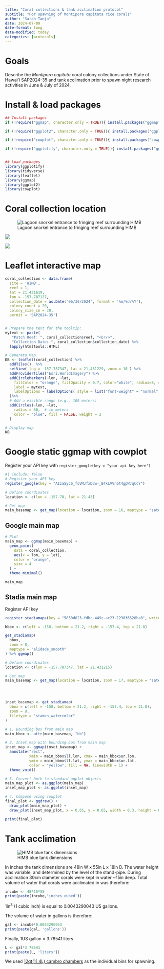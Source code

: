 ```yaml
---
title: "Coral collections & tank acclimation protocol"
subtitle: "For spawning of Montipora capitata rice corals"
author: "Sarah Tanja"
date: 2024-07-09
date-format: long
date-modified: today
categories: [protocols]
---
```


# Goals

Describe the *Montipora capitata* coral colony collections under State of Hawai\`i SAP2024-35 and tank acclimation prior to spawn night research activities in June & July of 2024.

# Install & load packages

```r

## Install packages
if (!require("ggmap", character.only = TRUE)){ install.packages("ggmap")}

if (!require("ggplot2", character.only = TRUE)){ install.packages("ggplot2")}

if (!require("cowplot", character.only = TRUE)){ install.packages("cowplot")}

if (!require("ggplotify", character.only = TRUE)){ install.packages("ggplotify")}


## Load packages
library(ggplotify)
library(tidyverse)
library(leaflet)
library(ggmap)
library(ggplot2)
library(cowplot)
```

# Coral collection location

![Lagoon snorkel entrance to fringing reef surrounding HIMB](Lagoon%20surrounding%20HIMB%2021.431215°N,%20-157.787347°W.png)

![](KB-patchreefs-1.jpg)

![](KB-patchreef-latlon.jpg)

# Leaflet interactive map

```r
coral_collection <- data.frame(
  site = 'HIMB',
  reef = 1,
  lat = 21.431619,
  lon = -157.787127,
  collection_date = as.Date('06/30/2024', format = '%m/%d/%Y'),
  colony_count = 20,
  colony_size_cm = 30,
  permit = 'SAP2024-35') 


# Prepare the text for the tooltip:
mytext <- paste(
   "Patch Reef: ", coral_collection$reef, "<br/>", 
   "Collection Date: ", coral_collection$collection_date) %>%
  lapply(htmltools::HTML)

# Generate Map
KB <- leaflet(coral_collection) %>% 
  addTiles()  %>% 
  setView( lng = -157.787347, lat = 21.431229, zoom = 18 ) %>% 
  addProviderTiles("Esri.WorldImagery") %>% 
  addCircleMarkers(~lon, ~lat, 
    fillColor = "orange", fillOpacity = 0.7, color="white", radius=8, stroke=FALSE,
    label = mytext,
    labelOptions = labelOptions( style = list("font-weight" = "normal", padding = "3px 8px"), textsize = "13px", direction = "auto")
  )%>%
  # Add a visible range (e.g., 100 meters)
  addCircles(~lon, ~lat,
    radius = 60,  # in meters
    color = "blue", fill = FALSE, weight = 2
  )

# Display map
KB
```

# Google static ggmap with cowplot

Register your API key with `register_google(key = "your api key here")`

```r
#| include: false
# Register your API key
register_google(key = "AIzaSyC6_foVMJfxD3w-_B4kLVVnbt4gpWJqCcY")
```

```r
# Define coordinates
location <- c(lon = -157.78, lat = 21.43)

# Get map
main_basemap <- get_map(location = location, zoom = 16, maptype = "satellite")
```

## Google main map

```r
# Plot
main_map <- ggmap(main_basemap) +
  geom_point(
    data = coral_collection,
    aes(x = lon, y = lat),
    color = "orange",
    size = 4
  ) +
  theme_minimal()

main_map
```

## Stadia main map

Register API key

```r
register_stadiamaps(key = "5850d823-fdbc-449e-ac23-123836628ba8", write = TRUE)
```

```r
bbox <- c(left = -158, bottom = 21.2, right = -157.4, top = 21.8)

get_stadiamap(
  bbox,
  zoom = 8,
  maptype = "alidade_smooth" 
) %>% ggmap()


```

```r
# Define coordinates
location <- c(lon = -157.787347, lat = 21.431215)

# Get map
main_basemap <- get_map(location = location, zoom = 17, maptype = "satellite")




inset_basemap <- get_stadiamap(
  bbox = c(left = -158, bottom = 21.2, right = -157.4, top = 21.8),
  zoom = 8,
  filetype = "stamen_watercolor" 
)

# 1. Bounding box from main map
main_bbox <- attr(main_basemap, "bb")

# 2. Inset map with bounding box from main map
inset_map <- ggmap(inset_basemap) +
  annotate("rect", 
           xmin = main_bbox$ll.lon, xmax = main_bbox$ur.lon,
           ymin = main_bbox$ll.lat, ymax = main_bbox$ur.lat,
           color = "yellow", fill = NA, linewidth = 1) +
  theme_void()

# 3. Convert both to standard ggplot objects
main_map_plot <- as.ggplot(main_map)
inset_map_plot <- as.ggplot(inset_map)

# 4. Compose using cowplot
final_plot <- ggdraw() +
  draw_plot(main_map_plot) +
  draw_plot(inset_map_plot, x = 0.65, y = 0.65, width = 0.3, height = 0.3)

print(final_plot)

```

# Tank acclimation

![HIMB blue tank dimensions](PXL_20220612_035159238~2.jpg)

In inches the tank dimensions are 48in W x 55in L x 18in D. The water height was variable, and determined by the level of the stand-pipe. During acclimation 30cm diameter corals were kept in water \~15in deep. Total volume of water that corals were acclimated in was therefore:

```r
incube <- 48*15*55
print(paste(incube,'inches cubed'))
```

1in^3^ (1 cubic inch) is equal to 0.0043290043 US gallons.

The volume of water in gallons is therefore:

```r
gal <- incube*0.0043290043
print(paste(gal, 'gallons'))
```

Finally, 1US gallon = 3.78541 liters

```r
L <- gal*3.78541
print(paste(L, 'liters'))
```

We used [12qt(11.4L) cambro chambers](https://www.cambro.com/Products/food-storage/square-food-storage-containers/camsquares-classic-food-storage-containers/camsquares-camwear/12SFSCW135) as the individual bins for spawning.
